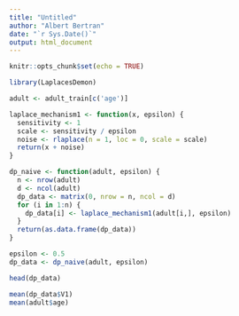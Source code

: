 ```yaml
---
title: "Untitled"
author: "Albert Bertran"
date: "`r Sys.Date()`"
output: html_document
---
```


```r
knitr::opts_chunk$set(echo = TRUE)
```

```r
library(LaplacesDemon)
```

```r
adult <- adult_train[c('age')]
```


```r
laplace_mechanism1 <- function(x, epsilon) {
  sensitivity <- 1
  scale <- sensitivity / epsilon
  noise <- rlaplace(n = 1, loc = 0, scale = scale)
  return(x + noise)
}

dp_naive <- function(adult, epsilon) {
  n <- nrow(adult)
  d <- ncol(adult)
  dp_data <- matrix(0, nrow = n, ncol = d)
  for (i in 1:n) {
    dp_data[i] <- laplace_mechanism1(adult[i,], epsilon)
  }
  return(as.data.frame(dp_data))
}

epsilon <- 0.5
dp_data <- dp_naive(adult, epsilon)

head(dp_data)
```

```r
mean(dp_data$V1)
mean(adult$age)
```

